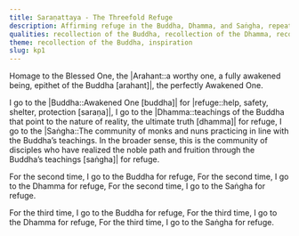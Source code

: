 ```yaml
---
title: Saraṇattaya - The Threefold Refuge
description: Affirming refuge in the Buddha, Dhamma, and Saṅgha, repeated three times, to nurture attentiveness, inquisitiveness, and receptivity when learning, reflecting, or practicing in line with the words of the Buddha.
qualities: recollection of the Buddha, recollection of the Dhamma, recollection of the Saṅgha, inquisitiveness, respect
theme: recollection of the Buddha, inspiration
slug: kp1
---
```


Homage to the Blessed One, the |Arahant::a worthy one, a fully awakened being, epithet of the Buddha [arahant]|, the perfectly Awakened One.

I go to the |Buddha::Awakened One [buddha]| for |refuge::help, safety, shelter, protection [saraṇa]|,
I go to the |Dhamma::teachings of the Buddha that point to the nature of reality, the ultimate truth [dhamma]| for refuge,
I go to the |Saṅgha::The community of monks and nuns practicing in line with the Buddha’s teachings. In the broader sense, this is the community of disciples who have realized the noble path and fruition through the Buddha’s teachings [saṅgha]| for refuge.

For the second time, I go to the Buddha for refuge,
For the second time, I go to the Dhamma for refuge,
For the second time, I go to the Saṅgha for refuge.

For the third time, I go to the Buddha for refuge,
For the third time, I go to the Dhamma for refuge,
For the third time, I go to the Saṅgha for refuge.